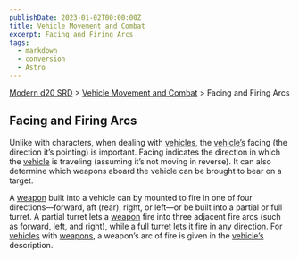 ```yaml
---
publishDate: 2023-01-02T00:00:00Z
title: Vehicle Movement and Combat
excerpt: Facing and Firing Arcs
tags:
  - markdown
  - conversion
  - Astro
---
```


[Modern d20 SRD](/#modernD20) > [Vehicle Movement and Combat](modern-d20-srd-vehicle-movement-and-combat-index) > Facing and Firing Arcs

## Facing and Firing Arcs

Unlike with characters, when dealing with [vehicles](modern-d20-srd-equipment-equipment-vehicles), the [vehicle’s](modern-d20-srd-equipment-equipment-vehicles) facing (the direction it’s pointing) is important. Facing indicates
the direction in which the [vehicle](modern-d20-srd-equipment-equipment-vehicles) is traveling (assuming it’s not moving in reverse). It can also
determine which weapons aboard the vehicle can be brought to bear on a target.

A [weapon](modern-d20-srd-equipment-military-vehicles) built into a vehicle
can by mounted to fire in one of four directions—forward, aft (rear), right,
or left—or be built into a partial or full turret. A partial turret lets a
[weapon](modern-d20-srd-equipment-military-vehicles) fire into three adjacent
fire arcs (such as forward, left, and right), while a full turret lets it fire
in any direction. For [vehicles](modern-d20-srd-equipment-equipment-vehicles)
with [weapons](modern-d20-srd-equipment-military-vehicles), a weapon’s arc of
fire is given in the [vehicle’s](modern-d20-srd-equipment-equipment-vehicles)
description.

